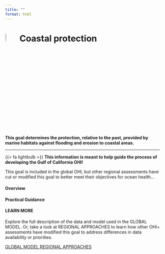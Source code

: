 ```yaml
---
title: ""
format: html
---
```


# ![](figs/coastal-protection.svg){width="8%" height="8%" color="red"} Coastal protection

**This goal determines the protection, relative to the past, provided by marine habitats against flooding and erosion to coastal areas.**

---

<div class="custom-box">
{{< fa lightbulb >}} **This information is meant to help guide the process of developing the Gulf of California OHI!**

This goal is included in the global OHI, but other regional assessments have cut or modified this goal to better meet their objectives for ocean health...
</div>


#### Overview

#### Practical Guidance


#### LEARN MORE
Explore the full description of the data and model used in the GLOBAL MODEL. Or, take a look at REGIONAL APPROACHES to learn how other OHI+ assessments have modified this goal to address differences in data availability or priorities.


<div class="button-container">
  <a href="https://ohi-science.org/ohi-methods/goals/goal-models-data.html#coastal-protection" class="custom-button">
    <i class="fas fa-globe"></i> GLOBAL MODEL
  </a>
  <a href="https://oceanhealthindex.org/guidance/coastal-protection/" class="custom-button secondary">
    <i class="fas fa-location-dot"></i> REGIONAL APPROACHES
  </a>
</div>


